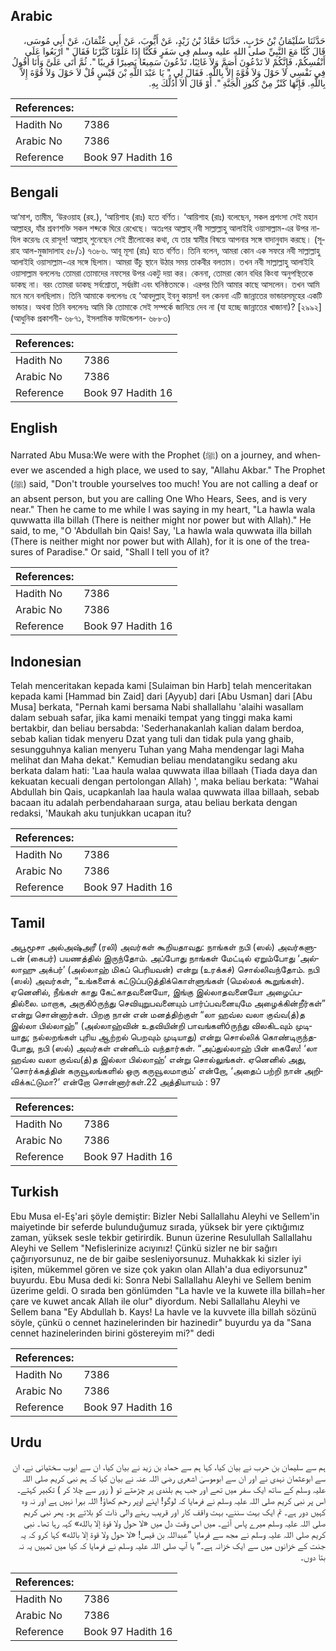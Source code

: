 ## Arabic


<div dir="rtl" lang="ar" style={{fontSize:'larger',backgroundColor:'#f8f9fa',padding:20}}>
حَدَّثَنَا سُلَيْمَانُ بْنُ حَرْبٍ، حَدَّثَنَا حَمَّادُ بْنُ زَيْدٍ، عَنْ أَيُّوبَ، عَنْ أَبِي عُثْمَانَ، عَنْ أَبِي مُوسَى، قَالَ كُنَّا مَعَ النَّبِيِّ صلى الله عليه وسلم فِي سَفَرٍ فَكُنَّا إِذَا عَلَوْنَا كَبَّرْنَا فَقَالَ ‏"‏ ارْبَعُوا عَلَى أَنْفُسِكُمْ، فَإِنَّكُمْ لاَ تَدْعُونَ أَصَمَّ وَلاَ غَائِبًا، تَدْعُونَ سَمِيعًا بَصِيرًا قَرِيبًا ‏"‏‏.‏ ثُمَّ أَتَى عَلَىَّ وَأَنَا أَقُولُ فِي نَفْسِي لاَ حَوْلَ وَلاَ قُوَّةَ إِلاَّ بِاللَّهِ‏.‏ فَقَالَ لِي ‏"‏ يَا عَبْدَ اللَّهِ بْنَ قَيْسٍ قُلْ لاَ حَوْلَ وَلاَ قُوَّةَ إِلاَّ بِاللَّهِ‏.‏ فَإِنَّهَا كَنْزٌ مِنْ كُنُوزِ الْجَنَّةِ ‏"‏‏.‏ أَوْ قَالَ أَلاَ أَدُلُّكَ بِهِ‏.‏
</div>
<div style={{backgroundColor:'#f8f9fa',padding:20, marginBottom: 10}}><table> <thead> <tr> <th>References:</th> <th></th> </tr> </thead> <tbody><tr><td>Hadith No</td><td>7386</td></tr><tr><td>Arabic No</td><td>7386</td></tr><tr><td>Reference</td><td>Book 97 Hadith 16</td></tr></tbody></table></div>

## Bengali


<div dir="ltr" lang="bn" style={{fontSize:'larger',backgroundColor:'#f8f9fa',padding:20}}>
আ‘মাশ, তামীম, ‘উরওয়াহ (রহ.), ‘আয়িশাহ (রাঃ) হতে বর্ণিত। ‘আয়িশাহ (রাঃ) বলেছেন, সকল প্রশংসা সেই মহান আল্লাহর, যাঁর শ্রবণশক্তি সকল শব্দকে ঘিরে রেখেছে। অতঃপর আল্লাহ্ নবী সাল্লাল্লাহু আলাইহি ওয়াসাল্লাম-এর উপর নাযিল করেনঃ হে রাসূল! আল্লাহ্ শুনেছেন সেই স্ত্রীলোকের কথা, যে তার স্বামীর বিষয়ে আপনার সঙ্গে বাদানুবাদ করছে। (সূরাহ আল-মুজাদালাহ ৫৮/১) ৭৩৮৬. আবূ মূসা (রাঃ) হতে বর্ণিত। তিনি বলেন, আমরা কোন এক সফরে নবী সাল্লাল্লাহু আলাইহি ওয়াসাল্লাম-এর সঙ্গে ছিলাম। আমরা উঁচু স্থানে উঠার সময় তাকবীর বলতাম। তখন নবী সাল্লাল্লাহু আলাইহি ওয়াসাল্লাম বললেনঃ তোমরা তোমাদের নফসের উপর একটু দয়া কর। কেননা, তোমরা কোন বধির কিংবা অনুপস্থিতকে ডাকছ না। বরং তোমরা ডাকছ সর্বশ্রোতা, সর্বদ্রষ্টা এবং ঘনিষ্ঠতমকে। এরপর তিনি আমার কাছে আসলেন। তখন আমি মনে মনে বলছিলাম। তিনি আমাকে বললেনঃ হে ‘আবদুল্লাহ্ ইবনু কায়স! বল কেননা এটি জান্নাতের ভান্ডারসমূহের একটি ভান্ডার। অথবা তিনি বললেনঃ আমি কি তোমাকে সেই সম্পর্কে জানিয়ে দেব না (যা হচ্ছে জান্নাতের খাজানা)? [২৯৯২] (আধুনিক প্রকাশনী- ৬৮৭১, ইসলামিক ফাউন্ডেশন- ৬৮৮৩)
</div>
<div style={{backgroundColor:'#f8f9fa',padding:20, marginBottom: 10}}><table> <thead> <tr> <th>References:</th> <th></th> </tr> </thead> <tbody><tr><td>Hadith No</td><td>7386</td></tr><tr><td>Arabic No</td><td>7386</td></tr><tr><td>Reference</td><td>Book 97 Hadith 16</td></tr></tbody></table></div>

## English


<div dir="ltr" lang="en" style={{fontSize:'larger',backgroundColor:'#f8f9fa',padding:20}}>
Narrated Abu Musa:We were with the Prophet (ﷺ) on a journey, and whenever we ascended a high place, we used to say, "Allahu Akbar." The Prophet (ﷺ) said, "Don't trouble yourselves too much! You are not calling a deaf or an absent person, but you are calling One Who Hears, Sees, and is very near." Then he came to me while I was saying in my heart, "La hawla wala quwwatta illa billah (There is neither might nor power but with Allah)." He said, to me, "O 'Abdullah bin Qais! Say, 'La hawla wala quwwata illa billah (There is neither might nor power but with Allah), for it is one of the treasures of Paradise." Or said, "Shall I tell you of it?
</div>
<div style={{backgroundColor:'#f8f9fa',padding:20, marginBottom: 10}}><table> <thead> <tr> <th>References:</th> <th></th> </tr> </thead> <tbody><tr><td>Hadith No</td><td>7386</td></tr><tr><td>Arabic No</td><td>7386</td></tr><tr><td>Reference</td><td>Book 97 Hadith 16</td></tr></tbody></table></div>

## Indonesian


<div dir="ltr" lang="id" style={{fontSize:'larger',backgroundColor:'#f8f9fa',padding:20}}>
Telah menceritakan kepada kami [Sulaiman bin Harb] telah menceritakan kepada kami [Hammad bin Zaid] dari [Ayyub] dari [Abu Usman] dari [Abu Musa] berkata, "Pernah kami bersama Nabi shallallahu 'alaihi wasallam dalam sebuah safar, jika kami menaiki tempat yang tinggi maka kami bertakbir, dan beliau bersabda: 'Sederhanakanlah kalian dalam berdoa, sebab kalian tidak menyeru Dzat yang tuli dan tidak pula yang ghaib, sesungguhnya kalian menyeru Tuhan yang Maha mendengar lagi Maha melihat dan Maha dekat." Kemudian beliau mendatangiku sedang aku berkata dalam hati: 'Laa haula walaa quwwata illaa billaah (Tiada daya dan kekuatan kecuali dengan pertolongan Allah) ', maka beliau berkata: "Wahai Abdullah bin Qais, ucapkanlah laa haula walaa quwwata illaa billaah, sebab bacaan itu adalah perbendaharaan surga, atau beliau berkata dengan redaksi, 'Maukah aku tunjukkan ucapan itu?
</div>
<div style={{backgroundColor:'#f8f9fa',padding:20, marginBottom: 10}}><table> <thead> <tr> <th>References:</th> <th></th> </tr> </thead> <tbody><tr><td>Hadith No</td><td>7386</td></tr><tr><td>Arabic No</td><td>7386</td></tr><tr><td>Reference</td><td>Book 97 Hadith 16</td></tr></tbody></table></div>

## Tamil


<div dir="ltr" lang="ta" style={{fontSize:'larger',backgroundColor:'#f8f9fa',padding:20}}>
அபூமூசா அல்அஷ்அரீ (ரலி) அவர்கள் கூறியதாவது: நாங்கள் நபி (ஸல்) அவர்களுடன் (கைபர்) பயணத்தில் இருந்தோம். அப்போது நாங்கள் மேட்டில் ஏறும்போது ‘அல்லாஹு அக்பர்’ (அல்லாஹ் மிகப் பெரியவன்) என்று (உரக்கச்) சொல்லிவந்தோம். நபி (ஸல்) அவர்கள், “உங்களைக் கட்டுப்படுத்திக்கொள்ளுங்கள் (மெல்லக் கூறுங்கள்). ஏனெனில், நீங்கள் காது கேட்காதவனையோ, இங்கு இல்லாதவனையோ அழைப்பதில்லை. மாறாக, அருகிóருந்து செவியுறுபவனையும் பார்ப்பவனையுமே அழைக்கின்றீர்கள்” என்று சொன்னார்கள். பிறகு நான் என் மனத்திற்குள் “லா ஹவ்ல வலா குவ்வ(த்)த இல்லா பில்லாஹ்” (அல்லாஹ்வின் உதவியின்றி பாவங்களிóருந்து விலகிடவும் முடியாது; நல்லறங்கள் புரிய ஆற்றல் பெறவும் முடியாது) என்று சொல்லிக் கொண்டிருந்தபோது, நபி (ஸல்) அவர்கள் என்னிடம் வந்தார்கள். “அப்துல்லாஹ் பின் கைஸே! ‘லா ஹவ்ல வலா குவ்வ(த்)த இல்லா பில்லாஹ்’ என்று சொல்லுங்கள். ஏனெனில் அது, ‘சொர்க்கத்தின் கருவூலங்களில் ஒரு கருவூலமாகும்’ என்றோ, ‘அதைப் பற்றி நான் அறிவிக்கட்டுமா?’ என்றோ சொன்னார்கள்.22 அத்தியாயம் : 97
</div>
<div style={{backgroundColor:'#f8f9fa',padding:20, marginBottom: 10}}><table> <thead> <tr> <th>References:</th> <th></th> </tr> </thead> <tbody><tr><td>Hadith No</td><td>7386</td></tr><tr><td>Arabic No</td><td>7386</td></tr><tr><td>Reference</td><td>Book 97 Hadith 16</td></tr></tbody></table></div>

## Turkish


<div dir="ltr" lang="tr" style={{fontSize:'larger',backgroundColor:'#f8f9fa',padding:20}}>
Ebu Musa el-Eş'ari şöyle demiştir: Bizler Nebi Sallallahu Aleyhi ve Sellem'in maiyetinde bir seferde bulunduğumuz sırada, yüksek bir yere çıktığımız zaman, yüksek sesle tekbir getirirdik. Bunun üzerine Resulullah Sallallahu Aleyhi ve Sellem "Nefislerinize acıyınız! Çünkü sizler ne bir sağırı çağırıyorsunuz, ne de bir gaibe sesleniyorsunuz. Muhakkak ki sizler iyi işiten, mükemmel gören ve size çok yakın olan Allah'a dua ediyorsunuz" buyurdu. Ebu Musa dedi ki: Sonra Nebi Sallallahu Aleyhi ve Sellem benim üzerime geldi. O sırada ben gönlümden "La havle ve la kuwete illa billah=her çare ve kuwet ancak Allah ile olur" diyordum. Nebi Sallallahu Aleyhi ve Sellem bana "Ey Abdullah b. Kays! La havle ve la kuvvete illa billah sözünü söyle, çünkü o cennet hazinelerinden bir hazinedir" buyurdu ya da "Sana cennet hazinelerinden birini göstereyim mi?" dedi
</div>
<div style={{backgroundColor:'#f8f9fa',padding:20, marginBottom: 10}}><table> <thead> <tr> <th>References:</th> <th></th> </tr> </thead> <tbody><tr><td>Hadith No</td><td>7386</td></tr><tr><td>Arabic No</td><td>7386</td></tr><tr><td>Reference</td><td>Book 97 Hadith 16</td></tr></tbody></table></div>

## Urdu


<div dir="rtl" lang="ur" style={{fontSize:'larger',backgroundColor:'#f8f9fa',padding:20}}>
ہم سے سلیمان بن حرب نے بیان کیا، کہا ہم سے حماد بن زید نے بیان کیا، ان سے ایوب سختیانی نے، ان سے ابوعثمان نہدی نے اور ان سے ابوموسیٰ اشعری رضی اللہ عنہ نے بیان کیا کہ ہم نبی کریم صلی اللہ علیہ وسلم کے ساتھ ایک سفر میں تھے اور جب ہم بلندی پر چڑھتے تو ( زور سے چلا کر ) تکبیر کہتے۔ اس پر نبی کریم صلی اللہ علیہ وسلم نے فرمایا کہ لوگو! اپنے اوپر رحم کھاؤ! اللہ بہرا نہیں ہے اور نہ وہ کہیں دور ہے۔ تم ایک بہت سننے، بہت واقف کار اور قریب رہنے والی ذات کو بلاتے ہو۔ پھر نبی کریم صلی اللہ علیہ وسلم میرے پاس آئے۔ میں اس وقت دل میں «لا حول ولا قوة إلا بالله» کہہ رہا تھا۔ نبی کریم صلی اللہ علیہ وسلم نے مجھ سے فرمایا ”عبداللہ بن قیس! «لا حول ولا قوة إلا بالله» کہا کرو کہ یہ جنت کے خزانوں میں سے ایک خزانہ ہے۔“ یا آپ صلی اللہ علیہ وسلم نے فرمایا کہ کیا میں تمہیں یہ نہ بتا دوں۔
</div>
<div style={{backgroundColor:'#f8f9fa',padding:20, marginBottom: 10}}><table> <thead> <tr> <th>References:</th> <th></th> </tr> </thead> <tbody><tr><td>Hadith No</td><td>7386</td></tr><tr><td>Arabic No</td><td>7386</td></tr><tr><td>Reference</td><td>Book 97 Hadith 16</td></tr></tbody></table></div>